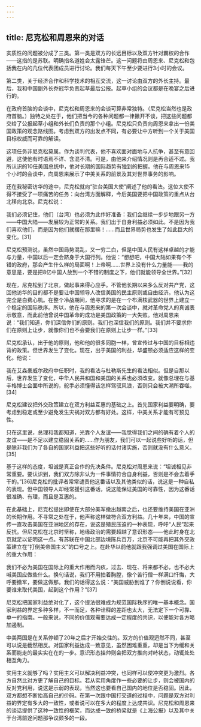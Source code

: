 ```yaml
---
---
---
```

title: 尼克松和周恩来的对话
---




实质性的问题被分成了三类。第一类是双方的长远目标以及双方针对霸权的合作——这指的是苏联。明确指名道姓会太露锋芒。这一问题将由周恩来、尼克松和包括我在内的几位代表团成员进行讨论。我们每天下午至少要进行3小时的会议。

第二类，关于经济合作和科学技术的相互交流，这一讨论由双方的外长主持。最后，我和中国副外长乔冠华负责起草最后公报。起草小组的会议都是在晚宴之后进行的。

在政府首脑的会谈中，尼克松和周恩来的会谈可算非常独特。（尼克松当然也是政府首脑。）独特之处在于，他们把当今的各种问题都一律撇开不谈，把这些问题都交给了公报起草小组和外长们负责的那个小组。尼克松只负责向周恩来拿出一份美国政策的观念路线图。考虑到双方的出发点不同，有必要让中方听到一个关于美国目标权威而可靠的解读。

这项任务非尼克松莫属。作为谈判代表，他不喜欢面对面地与人抗争，甚至有意回避，这使他有时语焉不详、含混不清。可是，由他来介绍情况则是再合适不过。我所认识的10任美国总统中，他对长期的国际趋势有独到的把握。他在与周恩来15个小时的会谈中，向周恩来展示了中美关系的前景及其对世界事务的影响。

还在我秘密访华的途中，尼克松就向“驻台美国大使”阐述了他的看法。这位大使不得不接受了一项痛苦的任务：向台湾方面解释，今后美国要把中国政策的重点从台北移向北京。尼克松说：

我们必须记住，他们（台湾）也必须为此作好准备：我们会继续一步步地跟另一方——中国大陆——发展较为正常的关系。我们出于自身利益必须如此。不是因为我们喜欢他们，而是因为他们就摆在那里嘛！……而且世界局势也发生了如此巨大的变化。[31]

尼克松预测说，虽然中国局势混乱，又一穷二白，但是中国人民有这样卓越的才能与力量，中国以后一定会跻身于大国行列。他说：“想想吧，中国大陆如果有个不错的政府，那会产生什么样的局面啊！上帝啊……世界上没有什么力量能——我的意思是，要是把8亿中国人放到一个不错的制度之下，他们就能领导全世界。”[32]

现在，尼克松到了北京，做起事来得心应手。不管他长期以来多么反对共产党，这回他访华的目的都不是要让中国领导人改信美国的民主原则或自由经济。他认为这完全是白费心机。在整个冷战期间，他寻求的是在一个布满核武器的世界上建立一个稳定的国际秩序。所以，他在与周恩来的第一次会谈中，就对革命党人的真诚表示敬意，而此前他曾说中国革命的成功是美国政策的一大失败。他对周恩来说：“我们知道，你们深信你们的原则。我们也深信我们的原则。我们并不要求你们在原则上让步，就像你们也不会要我们在原则上让步一样。”[33]

尼克松承认，出于他的原则，他和他的很多同胞一样，曾宣传过与中国的目标相违背的政策。但世界发生了变化。现在，出于美国的利益，华盛顿必须适应这样的变化。他说：

我在艾森豪威尔政府中任职时，我的看法与杜勒斯先生的看法相似。但是自那以后，世界发生了变化，中华人民共和国和美国的关系也必须改变。就像总理在与基辛格博士会面中所说的，舵手必须懂得该怎样驾驭风浪，否则只会被大潮所吞噬。[34]

尼克松建议把外交政策建立在双方利益互惠的基础之上。首先国家利益要明确，要考虑到稳定或至少避免发生灾祸对双方都有好处。这样，中美关系才能有可预见性。

只在这里说，总理和我都知道，光靠个人友谊——我觉得我们之间的确有着个人的友谊——是不足以建立稳固关系的……作为朋友，我们可以一起说些好听的话，但是除非我们为了各自的国家利益把这些好听的话付诸实施，否则就没有什么意义。[35]

基于这样的态度，坦诚是真正合作的先决条件。尼克松对周恩来说：“坦诚相见非常重要。要认识到，我们双方除非认为一件事情符合自身利益，否则是不会去着手干的。”[36]尼克松的批评者常常谴责他这番话以及其他类似的话，说这是一种自私的表现。但中国领导人却经常援引这番话，说这能保证美国的可靠性，因为这番话很准确、有理，而且是互惠的。

在此基础上，尼克松提出即使在大部分美军撤出越南之后，也还要维持美国在亚洲的长期作用。不寻常之处在于，他声称这样做符合双方利益。几十年来，中国的宣传一直攻击美国在亚洲地区的存在，说这是殖民压迫的一种表现，呼吁“人民”起来反抗。但尼克松在北京时坚称，地缘政治的需要超越了意识形态——他此时身在北京就足以证明这一点。有苏联在中国北部边境陈兵百万，北京不可能再把其外交政策建立在“打倒美帝国主义”的口号之上。在赴华以前他就跟我强调过美国在国际上的重大作用：

我们不必为美国在国际上的重大作用而内疚，过去、现在、将来都不必，也不必大喊美国应做些什么。换句话说，我们不用拍着胸膛，像个苦行僧一样满口忏悔，大呼要撤军，要做这做那。我们的话得这么说：“美国威胁到谁了？你倒说说看，你要谁来取代美国，起到这个作用？”[37]

尼克松把国家利益绝对化了，这个提法很难成为规范国际秩序的唯一基本概念。国家利益的界定多种多样，不一而足，各种诠释的差距也太大，无法定下一个可靠、单一的指南。一般来说，不同的价值观需要达成一定程度的共识，以便能对各方略加遏制。

中美两国是在关系停顿了20年之后才开始交往的。双方的价值观迥然不同，甚至可以说是截然相反。对国家利益达成一致意见，虽然困难重重，却是当下为缓和关系而能走的最实实在在的一步。意识形态挂帅则会把双方推向对峙状态，动辄处处相互角力。

实用主义就够了吗？实用主义可以解决利益冲突，也同样可以使冲突更为激烈。各方自然比对方更了解自己的目标。若从实用角度作一些必要的让步，则会被国内的反对党利用，说这是示弱的表现，当然这也要看自己国内的地位是否稳固。因此，双方都想不断抬高自己的价码。在第一次跟中国打交道的过程中，问题是双方对利益的界定有多大的一致性，或者说可以在多大的程度上达成共识。尼克松和周恩来的谈话提供了这种一致性的框架，而达成一致的桥梁就是《上海公报》以及其中关于台湾前途问题那争议颇多的一段。